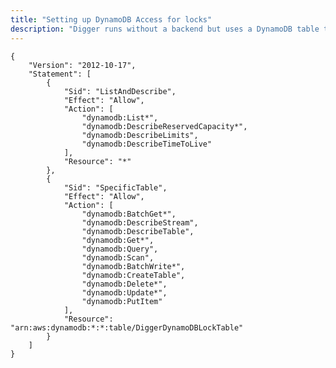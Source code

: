 ```yaml
---
title: "Setting up DynamoDB Access for locks"
description: "Digger runs without a backend but uses a DynamoDB table to keep track of all the locks that are necessary for locking PR projects. On the first run in your AWS account digger checks for the presense of `DiggerDynamoDBLockTable` and it requires the following policy for the DynamoDB access:"
---
```


```
{
    "Version": "2012-10-17",
    "Statement": [
        {
            "Sid": "ListAndDescribe",
            "Effect": "Allow",
            "Action": [
                "dynamodb:List*",
                "dynamodb:DescribeReservedCapacity*",
                "dynamodb:DescribeLimits",
                "dynamodb:DescribeTimeToLive"
            ],
            "Resource": "*"
        },
        {
            "Sid": "SpecificTable",
            "Effect": "Allow",
            "Action": [
                "dynamodb:BatchGet*",
                "dynamodb:DescribeStream",
                "dynamodb:DescribeTable",
                "dynamodb:Get*",
                "dynamodb:Query",
                "dynamodb:Scan",
                "dynamodb:BatchWrite*",
                "dynamodb:CreateTable",
                "dynamodb:Delete*",
                "dynamodb:Update*",
                "dynamodb:PutItem"
            ],
            "Resource": "arn:aws:dynamodb:*:*:table/DiggerDynamoDBLockTable"
        }
    ]
}
```